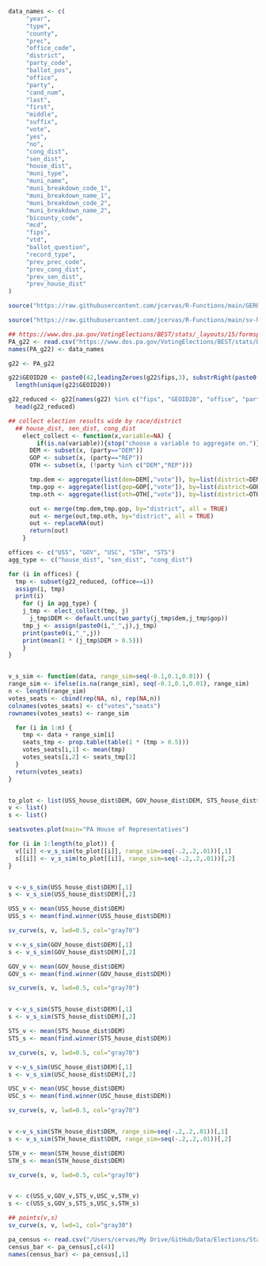 

```r
data_names <- c(
     "year",
     "type",
     "county",
     "prec",
     "office_code",
     "district",
     "party_code",
     "ballot_pos",
     "office",
     "party",
     "cand_num",
     "last",
     "first",
     "middle",
     "suffix",
     "vote",
     "yes",
     "no",
     "cong_dist",
     "sen_dist",
     "house_dist",
     "muni_type",
     "muni_name",
     "muni_breakdown_code_1",
     "muni_breakdown_name_1",
     "muni_breakdown_code_2",
     "muni_breakdown_name_2",
     "bicounty_code",
     "mcd",
     "fips",
     "vtd",
     "ballot_question",
     "record_type",
     "prev_prec_code",
     "prev_cong_dist",
     "prev_sen_dist",
     "prev_house_dist"
)
```

```r
source("https://raw.githubusercontent.com/jcervas/R-Functions/main/GERRYfunctions.R")

source("https://raw.githubusercontent.com/jcervas/R-Functions/main/sv-hyp.R")
```

```r
## https://www.dos.pa.gov/VotingElections/BEST/stats/_layouts/15/formspubs/formsandpubs.aspx
PA_g22 <- read.csv("https://www.dos.pa.gov/VotingElections/BEST/stats/Documents/ElectionReturns_2022_General_PrecinctReturns.txt", header=FALSE, stringsAsFactors=FALSE)
names(PA_g22) <- data_names
```

```r
g22 <- PA_g22

g22$GEOID20 <- paste0(42,leadingZeroes(g22$fips,3), substrRight(paste0("000000",g22$prec),6))
  length(unique(g22$GEOID20))

g22_reduced <- g22[names(g22) %in% c("fips", "GEOID20", "office", "party", "last", "prec", "cong_dist", "house_dist", "sen_dist", "vote", "muni_name")]
  head(g22_reduced)
```


```r


## collect election results wide by race/district
  ## house_dist, sen_dist, cong_dist
    elect_collect <- function(x,variable=NA) {
        if(is.na(variable)){stop("choose a variable to aggregate on.")}
      DEM <- subset(x, (party=="DEM"))
      GOP <- subset(x, (party=="REP"))
      OTH <- subset(x, (!party %in% c("DEM","REP")))

      tmp.dem <- aggregate(list(dem=DEM[,"vote"]), by=list(district=DEM[,variable]), FUN=sum)
      tmp.gop <- aggregate(list(gop=GOP[,"vote"]), by=list(district=GOP[,variable]), FUN=sum)
      tmp.oth <- aggregate(list(oth=OTH[,"vote"]), by=list(district=OTH[,variable]), FUN=sum)

      out <- merge(tmp.dem,tmp.gop, by="district", all = TRUE)
      out <- merge(out,tmp.oth, by="district", all = TRUE)
      out <- replaceNA(out)
      return(out)
    }
```

```r
offices <- c("USS", "GOV", "USC", "STH", "STS")
agg_type <- c("house_dist", "sen_dist", "cong_dist")

for (i in offices) {
  tmp <- subset(g22_reduced, (office==i))
  assign(i, tmp)
  print(i)
    for (j in agg_type) {
    j_tmp <- elect_collect(tmp, j)
      j_tmp$DEM <- default.unc(two_party(j_tmp$dem,j_tmp$gop))
    tmp_j <- assign(paste0(i,"_",j),j_tmp)
    print(paste0(i,"_",j))
    print(mean(1 * (j_tmp$DEM > 0.5)))
    }
}

```


```r

```



```r

v_s_sim <- function(data, range_sim=seq(-0.1,0.1,0.01)) {
range_sim <- ifelse(is.na(range_sim), seq(-0.1,0.1,0.01), range_sim)
n <- length(range_sim)
votes_seats <- cbind(rep(NA, n), rep(NA,n))
colnames(votes_seats) <- c("votes","seats")
rownames(votes_seats) <- range_sim

  for (i in 1:n) {
    tmp <- data + range_sim[i]
    seats_tmp <- prop.table(table(1 * (tmp > 0.5)))
    votes_seats[i,1] <- mean(tmp)
    votes_seats[i,2] <- seats_tmp[2]
  }
  return(votes_seats)
}


to_plot <- list(USS_house_dist$DEM, GOV_house_dist$DEM, STS_house_dist$DEM, USC_house_dist$DEM, STH_house_dist$DEM)
v <- list()
s <- list()

seatsvotes.plot(main="PA House of Representatives")

for (i in 1:length(to_plot)) {
  v[[i]] <-v_s_sim(to_plot[[i]], range_sim=seq(-.2,.2,.01))[,1]
  s[[i]] <- v_s_sim(to_plot[[i]], range_sim=seq(-.2,.2,.01))[,2]
}


v <-v_s_sim(USS_house_dist$DEM)[,1]
s <- v_s_sim(USS_house_dist$DEM)[,2]

USS_v <- mean(USS_house_dist$DEM)
USS_s <- mean(find.winner(USS_house_dist$DEM))

sv_curve(s, v, lwd=0.5, col="gray70")

v <-v_s_sim(GOV_house_dist$DEM)[,1]
s <- v_s_sim(GOV_house_dist$DEM)[,2]

GOV_v <- mean(GOV_house_dist$DEM)
GOV_s <- mean(find.winner(GOV_house_dist$DEM))

sv_curve(s, v, lwd=0.5, col="gray70")


v <-v_s_sim(STS_house_dist$DEM)[,1]
s <- v_s_sim(STS_house_dist$DEM)[,2]

STS_v <- mean(STS_house_dist$DEM)
STS_s <- mean(find.winner(STS_house_dist$DEM))

sv_curve(s, v, lwd=0.5, col="gray70")

v <-v_s_sim(USC_house_dist$DEM)[,1]
s <- v_s_sim(USC_house_dist$DEM)[,2]

USC_v <- mean(USC_house_dist$DEM)
USC_s <- mean(find.winner(USC_house_dist$DEM))

sv_curve(s, v, lwd=0.5, col="gray70")


v <-v_s_sim(STH_house_dist$DEM, range_sim=seq(-.2,.2,.01))[,1]
s <- v_s_sim(STH_house_dist$DEM, range_sim=seq(-.2,.2,.01))[,2]

STH_v <- mean(STH_house_dist$DEM)
STH_s <- mean(STH_house_dist$DEM)

sv_curve(s, v, lwd=0.5, col="gray70")


v <- c(USS_v,GOV_v,STS_v,USC_v,STH_v)
s <- c(USS_s,GOV_s,STS_s,USC_s,STH_s)

## points(v,s)
sv_curve(s, v, lwd=1, col="gray30")

```


```r
pa_census <- read.csv("/Users/cervas/My Drive/GitHub/Data/Elections/State Legislature/PA/PA-Census-10-20.csv")
census_bar <- pa_census[,c(4)]
names(census_bar) <- pa_census[,1]

```

